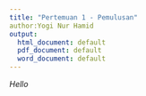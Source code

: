 ```yaml
---
title: "Pertemuan 1 - Pemulusan"
author:Yogi Nur Hamid
output:
  html_document: default
  pdf_document: default
  word_document: default
---
```

$Hello$

